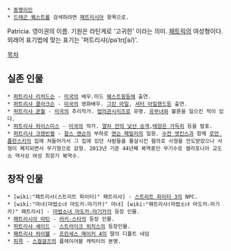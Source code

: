  * [[동명이인]] 
 * [[드래곤 퀘스트]]를 검색하려면 [[패트리시아]] 항목으로.　

Patricia. 영미권의 이름. 기원은 라틴계로 '고귀한' 이라는 의미. [[패트릭]]의 여성형이다. 외래어 표기법에 맞는 표기는 '퍼트리샤(/pəˈtrɪʃə/)'.

[[목차]]
== 실존 인물 ==
 * [[퍼트리샤 리처드슨]] - [[미국]]의 배우.미드 [[웨스트윙]]등에 출연.
 * [[퍼트리샤 클라크슨]] - [[미국]]의 영화배우. [[그린 마일]], [[셔터 아일랜드]]등 출연.
 * [[퍼트리샤 콘월]] - [[미국]]의 추리작가. [[법의관]]시리즈로 유명. [[유부녀]]와 불륜을 일으킨 적이 있다.
 * [[퍼트리샤 하이스미스]] - [[미국]]의 작가. [[열차 안의 낯선 승객]],[[태양은 가득히]] 등을 발표.
 * [[퍼트리샤 크렌빈켈]] - [[찰스 맨슨]]의 부하로 [[맨슨 패밀리]]의 일원. [[수전 앳킨스]]과 함께 [[로만 폴란스키]]의 집에 쳐들어가서 그 집에 있던 사람들을 몰살시킨 혐의로 사형을 언도받았으나 사형이 폐지되면서 무기형으로 감형. 2013년 기준 44년째 복역중인 무기수로 캘리포니아 교도소 역사상 여성 최장기 복역수.

== 창작 인물 ==
 * [wiki:"패트리샤(스트리트 파이터)" 패트리샤] - [[스트리트 파이터 3]]의 NPC.
 * [wiki:"마녀(마법소녀 마도카☆마기카)" 마녀] [wiki:"패트리샤(마법소녀 마도카☆마기카)" 패트리샤] - [[마법소녀 마도카☆마기카]]의 등장 인물.
 * [[패트리시아 마틴]] - [[러키☆스타]]의 등장 인물.
 * [[퍼트리샤 셰이드]] - [[스트라이크 위치스]]의 등장인물.
 * [[패트리샤 하이웰]] - [[프린세스 메이커 4]]의 딸의 디폴트 네임
 * [[피콕]] - [[스컬걸즈]]의 플레이어블 캐릭터의 본명.
